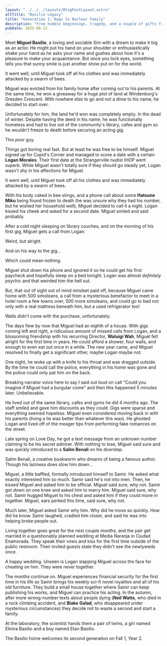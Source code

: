 ```yaml
---
layout: "../../../layouts/BlogPostLayout.astro"
altTitle: "Basilio Legacy"
title: "Generation 1: Rags to Nuclear Family"
description: "From humble beginnings, tragedy, and a couple of gifts from fate, Miguel Basilio starts his new life in Windenburg."
pubDate: 2025-06-22
---
```


Meet **Miguel Basilio**, a loving and sociable Sim with a dream to make it big as an actor. He might put his hand on your shoulder or enthusiastically shake your hand as he asks your name and gushes about how it's a pleasure to make your acquaintance. But once you lock eyes, something tells you that sunny smile is just another show put on for the world.

<BlogImage imgSrc="../../../images/shrines/sims/basiliox1-miguelprofile.png" imgAlt="A Sims 4 screenshot, Miguel Basilio in the CAS screen. he has cool, light tapue skin, wavy brown hair swept into fringe covering the stage-right side of his face, a neatly trimmed goatee, and wears brown, comfy looking clothes. Interestingly, his monolid eyes are purple.">
It went well, until Miguel took off all his clothes and was immediately attacked by a swarm of bees.
</BlogImage>

Miguel was evicted from his family home after coming out to his parents. At the same time, he won a giveaway for a huge plot of land at Windenburg's Dresden Crescent. With nowhere else to go and not a dime to his name, he decided to start over.

Unfortunately for him, the land he'd won was completely empty. In the dead of winter. Despite having the deed in his name, he was functionally homeless and had to live out of the community's library, cafes and gym so he wouldn't freeze to death before securing an acting gig.

<BlogImage imgSrc="../../../images/shrines/sims/basiliox1-raccoonman.png" imgAlt="A Sims 4 screenshot, Miguel Basilio rummaging through a trash can in the middle of winter">
This poor guy.
</BlogImage>

Things got boring real fast. But at least he was free to be himself. Miguel signed up for Cupid's Corner and managed to score a date with a certain **Logan Morales**. Their first date at the Strangerville nudist IHOP went superb. While Miguel wasn't totally sure if they should go steady yet, Logan wasn't shy in his affections for Miguel.

<BlogImage imgSrc="../../../images/shrines/sims/basiliox1-ihopdate.png" imgAlt="A Sims 4 screenshot, taken in a restuarant where Miguel Basilio is naked, Logan is looking at him while speaking, and there's a popup in the corner about a swarm of bees descending upon Miguel.">
It went well, until Miguel took off all his clothes and was immediately attacked by a swarm of bees.
</BlogImage>

With his body caked in bee stings, and a phone call about some **Hatsune Miku** being found frozen to death (he was unsure why they had his number, but he wished her household well), Miguel decided to call it a night. Logan kissed his cheek and asked for a second date. Miguel smiled and said probably.

After a cold night sleeping on library couches, and on the morning of his first gig, Miguel gets a call from Logan:

<BlogImage imgSrc="../../../images/shrines/sims/basiliox1-deathomen.png" imgAlt="A Sims 4 screenshot, a UI of a call between Miguel and Logan, saying 'I had a dream about you last night. You were being followed by Grim! He kept looking down at his Slablet, and then looking at you...at least I think he was looking at you. I don't think he actually had a face. Whatever. That doesn't matter, what matters is that I think I might be psychic, so this is serious. You're in danger, my friend!'">
Weird, but alright.
</BlogImage>

And on his way to the gig...

<BlogImage imgSrc="../../../images/shrines/sims/basiliox1-heygrim.png" imgAlt="A Sims 4 screenshot, a UI of the Grim Reaper calling.">
Which could mean nothing.
</BlogImage>

Miguel shut down his phone and ignored it so he could get his first paycheck and hopefully sleep on a bed tonight. Logan was almost *definitely* psychic and that weirded him the hell out.

But, that out of sight out of mind mindset paid off, because Miguel came home with 500 simoleans, a call from a mysterious benefactor to meet in a hotel room a few towns over, 500 more simoleans, and could go to bed not only with a real mattress beneath him, but a used refrigerator too!

<BlogImage imgSrc="../../../images/shrines/sims/basiliox1-amimir.png" imgAlt="A Sims 4 screenshot, Miguel sleeping in a patchwork bed with the rustiest fridge ever next to him.">
Walls didn't come with the purchase, unfortunately.
</BlogImage>

The days flew by now that Miguel had an eighth of a house. With gigs coming left and right, a ridiculous amount of missed calls from Logan, and a blossoming friendship with his recurring Director, **Waluigi Wah**, Miguel felt alright for the first time in years. He could afford a shower, four walls, and enough to even eat out once in a while. The new year came, and Miguel resolved to finally get a significant other, maybe Logan maybe not.

One night, he woke up with a knife to his throat and was dragged outside. By the time he could call the police, everything in his home was gone and the police could only pat him on the back.

<BlogImage imgSrc="../../../images/shrines/sims/basiliox1-burgled.png" imgAlt="A Sims 4 screenshot, Miguel crying outside of his empty cube home.">
Breaking narrator voice here to say I said out loud on call "Could you imagine if Miguel had a burgular come" and then this happened 5 minutes later. Unbelievable.
</BlogImage>

He lived out of the same library, cafes and gyms he did 4 months ago. The staff smiled and gave him discounts as they could. Gigs were sparse and everything seemed hopeless. Miguel even considered moving back in with his parents (living a lie was better than whatever this was). He ghosted Logan and lived off of the meager tips from performing fake romances on the street.

Late spring on Love Day, he got a text message from an unknown number claiming to be his secret admirer. With nothing to lose, Miguel said sure and was quickly introduced to a **Salim Benali** on his doorstep.

<BlogImage imgSrc="../../../images/shrines/sims/basiliox1-samirprofile.png" imgAlt="A Sims 4 screenshot, the CAS screen for Samir Benali, who wears dark clothing, has dark brown hair in a low, messy bun, a trimmed full beard, kind brown eyes and mid-light russet skin.">
Salim Benali, a creative bookworm who dreams of being a famous author. Though his laziness does slow him down...
</BlogImage>

Miguel, a little baffled, formally introduced himself to Samir. He asked what exactly interested him so much. Samir said he's not into men. Then, he kissed Miguel and asked him to be official. Miguel said sure, why not. Samir got down on one knee and asked him to marry him. Miguel said sure, why not. Samir hugged Miguel to his chest and asked him if they could move in together. Miguel, ears perked this time, said sure, why not.

<BlogImage imgSrc="../../../images/shrines/sims/basiliox1-marriageiguess.png" imgAlt="A Sims 4 screenshot, Samir down on one knee proposing to Miguel. Miguel, stinky, holds the ring in his hand and smiles.">
Much later, Miguel asked Samir why him. Why did he move so quickly. How did he know. Samir laughed, cradled him closer, and said he was into helping broke people out.
</BlogImage>

Living together goes great for the next couple months, and the pair get married in a questionably planned wedding at Media Naranja in Ciudad Enamorada. They speak their vows and kiss for the first time outside of the public restroom. Their invited guests state they didn't see the newlyweds once.

<BlogImage imgSrc="../../../images/shrines/sims/basiliox1-bathroomwedding.png" imgAlt="A Sims 4 screenshot, Miguel dipping Samir down outside of a public restroom, both in their wedding suits, and kissing him.">
A happy wedding. Unseen is Logan slapping Miguel across the face for cheating on him. They were never together.
</BlogImage>

The months continue on. Miguel experiences financial security for the first time in his life as Samir brings his weekly sci-fi novel royalties and all of his old furniture. They build a small house together where Samir can keep publishing his works, and Miguel can practice his acting. In the autumn, after more wrong-number texts about people dying (**Neil Watts**, who died in a rock climbing accident, and **Blake Galad**, who disappeared under mysterious circumstances) they decide not to waste a second and start a family.

At the laboratory, the scientist hands them a pair of twins, a girl named Elmira Basilio and a boy named Etan Basilio.

<BlogImage imgSrc="../../../images/shrines/sims/basiliox1-home.png" imgAlt="A Sims 4 screenshot, an indoor view of a decently sized 2 bedroom 1 bathroom home.">
The Basilio home welcomes its second generation on Fall 1, Year 2.
</BlogImage>